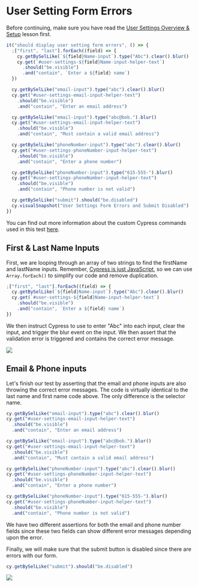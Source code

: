 # User Setting Form Errors

Before continuing, make sure you have read the [User Settings Overview & Setup](/real-world-examples/user-settings-overview-and-setup) lesson first.

```js
it("should display user setting form errors", () => {
  ;["first", "last"].forEach((field) => {
    cy.getBySelLike(`${field}Name-input`).type("Abc").clear().blur()
    cy.get(`#user-settings-${field}Name-input-helper-text`)
      .should("be.visible")
      .and("contain", `Enter a ${field} name`)
  })

  cy.getBySelLike("email-input").type("abc").clear().blur()
  cy.get("#user-settings-email-input-helper-text")
    .should("be.visible")
    .and("contain", "Enter an email address")

  cy.getBySelLike("email-input").type("abc@bob.").blur()
  cy.get("#user-settings-email-input-helper-text")
    .should("be.visible")
    .and("contain", "Must contain a valid email address")

  cy.getBySelLike("phoneNumber-input").type("abc").clear().blur()
  cy.get("#user-settings-phoneNumber-input-helper-text")
    .should("be.visible")
    .and("contain", "Enter a phone number")

  cy.getBySelLike("phoneNumber-input").type("615-555-").blur()
  cy.get("#user-settings-phoneNumber-input-helper-text")
    .should("be.visible")
    .and("contain", "Phone number is not valid")

  cy.getBySelLike("submit").should("be.disabled")
  cy.visualSnapshot("User Settings Form Errors and Submit Disabled")
})
```

You can find out more information about the custom Cypress commands used in this test [here](/real-world-examples/custom-cypress-commands).

## First & Last Name Inputs

First, we are looping through an array of two strings to find the firstName and lastName inputs. Remember, [Cypress is just JavaScript](http://localhost:3000/cypress-fundamentals/cypress-is-just-javascript), so we can use `Array.forEach()` to simplify our code and remove duplication.

```js
;["first", "last"].forEach((field) => {
  cy.getBySelLike(`${field}Name-input`).type("Abc").clear().blur()
  cy.get(`#user-settings-${field}Name-input-helper-text`)
    .should("be.visible")
    .and("contain", `Enter a ${field} name`)
})
```

We then instruct Cypress to use <apiLink apiName="type" displayName=".type()" /> to enter "Abc" into each input, clear the input, and trigger the blur event on the input. We then assert that the validation error is triggered and contains the correct error message.

![](/images/real-world-examples/user-settings/user-setting-form-errors/Screen_Shot_2021-06-29_at_1.29.56_PM.png)

## Email & Phone inputs

Let's finish our test by asserting that the email and phone inputs are also throwing the correct error messages. The code is virtually identical to the last name and first name code above. The only difference is the selector name.

```js
cy.getBySelLike("email-input").type("abc").clear().blur()
cy.get("#user-settings-email-input-helper-text")
  .should("be.visible")
  .and("contain", "Enter an email address")

cy.getBySelLike("email-input").type("abc@bob.").blur()
cy.get("#user-settings-email-input-helper-text")
  .should("be.visible")
  .and("contain", "Must contain a valid email address")

cy.getBySelLike("phoneNumber-input").type("abc").clear().blur()
cy.get("#user-settings-phoneNumber-input-helper-text")
  .should("be.visible")
  .and("contain", "Enter a phone number")

cy.getBySelLike("phoneNumber-input").type("615-555-").blur()
cy.get("#user-settings-phoneNumber-input-helper-text")
  .should("be.visible")
  .and("contain", "Phone number is not valid")
```

We have two different assertions for both the email and phone number fields since these two fields can show different error messages depending upon the error.

Finally, we will make sure that the submit button is disabled since there are errors with our form.

```js
cy.getBySelLike("submit").should("be.disabled")
```

![](/images/real-world-examples/user-settings/user-setting-form-errors/Screen_Shot_2021-06-29_at_1.37.46_PM.png)
